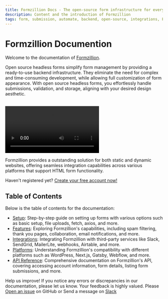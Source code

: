 ```yaml
---
title: Formzillion Docs - The open-source form infrastructure for everyone
description: Content and the introduction of Formzillion
tags: form, submission, automate, backend, open-source, integrations, Formzillion
---
```


# Formzillion Documention

Welcome to the documentation of [Formzillion](https://formzillion.com).

Open source headless forms simplify form management by providing a ready-to-use backend infrastructure. They eliminate the need for complex and time-consuming development, while allowing full customization of form appearance. With open source headless forms, you effortlessly handle submissions, validation, and storage, aligning with your desired design aesthetic.

<br />
<video controls>
  <source src="/videos/form-creation-and-submission.webm" type="video/webm" />
</video>

Formzillion provides a outstanding solution for both static and dynamic
websites, offering seamless integration capabilities across various platforms
that support HTML form functionality.

Haven't registered yet? [Create your free account now!](https://app.formzillion.com/register)

## Table of Contents

Below is the table of contents for the documentation:

- [Setup](setup): Step-by-step guide on setting up forms with various options such as basic setup, file uploads, fetch, axios, and more.
- [Features](features): Exploring Formzillion's capabilities, including spam filtering, thank you pages, collaboration, email notifications, and more.
- [Integrations](integrations): Integrating Formzillion with third-party services like Slack, SendGrid, MailerLite, webhooks, Airtable, and more.
- [Platforms](platforms): Understanding Formzillion's compatibility with different platforms such as WordPress, Next.js, Gatsby, Webflow, and more.
- [API Reference](api-reference): Comprehensive documentation on Formzillion's API, covering accessing account information, form details, listing form submissions, and more.

Help us improve! If you notice any errors or discrepancies in our documentation, please let us know. Your feedback is highly valued. Please [Open an issue](https://github.com/formzillion/formzillion.com/issues/new) on GitHub or Send a message on [Slack](https://formzillion.slack.com/join/shared_invite/zt-1urntbbmb-o0d6Qzdl~GzfePoZE7JTYw)
